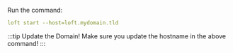 Run the command:

```yaml
loft start --host=loft.mydomain.tld
```

:::tip Update the Domain!
Make sure you update the hostname in the above command!
:::